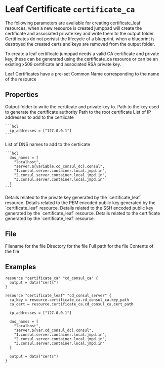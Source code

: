 
# Leaf Certificate `certificate_ca`

<Intro>
The following parameters are available for creating certificate_leaf resources, 
when a new resource is created jumppad will create the certificate and associated 
private key and write them to the output folder. Certificates do not perisist the 
lifecycle of a blueprint, when a blueprint is destroyed the created certs and 
keys are removed from the output folder.

To create a leaf certificate jumppad needs a valid CA certificate and private
key, these can be generated using the certificate_ca resource or can be an 
existing x509 certificate and associated RSA private key.

Leaf Certificates have a pre-set Common Name corresponding to the name of the resource
</Intro>

## Properties

<Properties>
  <Property name="output" type="string" required="true" value=""> 
    Output folder to write the certifcate and private key to.
  </Property>
  
  <Property name="ca_key" type="string" required="true" value="">
    Path to the key used to generate the certificate authority  
  </Property>
  
  <Property name="ca_cert" type="string" required="true" value="">
    Path to the root certificate
  </Property>
  
  <Property name="ip_addresses" type="[]string" required="false" value="">
    List of IP addresses to add to the certiicate

    ```hcl
      ip_addresses = ["127.0.0.1"]
    ```
  </Property>
  
  <Property name="dns_names" type="[]string" required="false" value="">
    List of DNS names to add to the certiicate

    ```hcl
      dns_names = [
        "localhost",
        "server.${variable.cd_consul_dc}.consul",
        "1.consul.server.container.local.jmpd.in",
        "2.consul.server.container.local.jmpd.in",
        "3.consul.server.container.local.jmpd.in"
      ]
    ```
  </Property>

  <Property name="private_key" type="#file" value="" readonly> 
    Details related to the private key generated by the `certificate_leaf` resource.
  </Property>
  
  <Property name="public_key_pem" type="#file" value="" readonly> 
    Details related to the PEM encoded public key generated by the `certificate_leaf` resource.
  </Property>
  
  <Property name="public_key_ssh" type="#file" value="" readonly> 
    Details related to the SSH encoded public key generated by the `certificate_leaf` resource.
  </Property>
  
  <Property name="certificate" type="#file" value="" readonly> 
    Details related to the certificate generated by the `certificate_leaf` resource.
  </Property>
</Properties>


<MetaProperties/>

## File

<Properties>
  <Property name="filename" type="string" required="false" value="" readonly> 
    Filename for the file
  </Property>
  
  <Property name="directory" type="string" required="false" value="" readonly> 
    Directory for the file
  </Property>
  
  <Property name="path" type="string" required="false" value="" readonly> 
    Full path for the file
  </Property>
  
  <Property name="contents" type="string" required="false" value="" readonly> 
    Contents of the file
  </Property>
</Properties>

## Examples

```hcl
resource "certificate_ca" "cd_consul_ca" {
  output = data("certs")
}

resource "certificate_leaf" "cd_consul_server" {
  ca_key = resource.certificate_ca.cd_consul_ca.key_path
  ca_cert = resource.certificate_ca.cd_consul_ca.cert_path

  ip_addresses = ["127.0.0.1"]

  dns_names = [
    "localhost",
    "server.${var.cd_consul_dc}.consul",
    "1.consul.server.container.local.jmpd.in",
    "2.consul.server.container.local.jmpd.in",
    "3.consul.server.container.local.jmpd.in"
  ]

  output = data("certs")
}
```